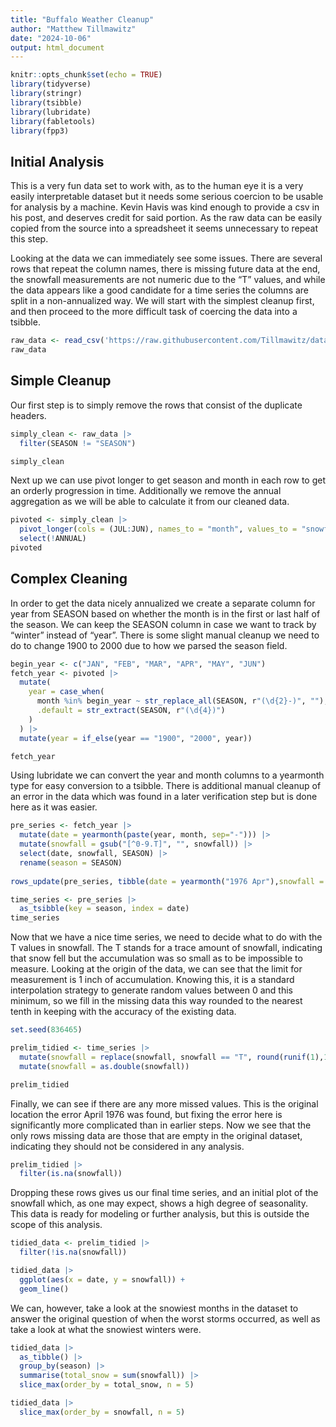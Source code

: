 ```yaml
---
title: "Buffalo Weather Cleanup"
author: "Matthew Tillmawitz"
date: "2024-10-06"
output: html_document
---
```


```r
knitr::opts_chunk$set(echo = TRUE)
library(tidyverse)
library(stringr)
library(tsibble)
library(lubridate)
library(fabletools)
library(fpp3)
```

## Initial Analysis

This is a very fun data set to work with, as to the human eye it is a very easily interpretable dataset but it needs some serious coercion to be usable for analysis by a machine. Kevin Havis was kind enough to provide a csv in his post, and deserves credit for said portion. As the raw data can be easily copied from the source into a spreadsheet it seems unnecessary to repeat this step.

Looking at the data we can immediately see some issues. There are several rows that repeat the column names, there is missing future data at the end, the snowfall measurements are not numeric due to the "T" values, and while the data appears like a good candidate for a time series the columns are split in a non-annualized way. We will start with the simplest cleanup first, and then proceed to the more difficult task of coercing the data into a tsibble.

```r
raw_data <- read_csv('https://raw.githubusercontent.com/Tillmawitz/data_607/refs/heads/main/project_2/buffalo_weather.csv')
raw_data
```

## Simple Cleanup

Our first step is to simply remove the rows that consist of the duplicate headers.

```r
simply_clean <- raw_data |>
  filter(SEASON != "SEASON")

simply_clean
```

Next up we can use pivot longer to get season and month in each row to get an orderly progression in time. Additionally we remove the annual aggregation as we will be able to calculate it from our cleaned data.

```r
pivoted <- simply_clean |>
  pivot_longer(cols = (JUL:JUN), names_to = "month", values_to = "snowfall") |>
  select(!ANNUAL)
pivoted
```

## Complex Cleaning

In order to get the data nicely annualized we create a separate column for year from SEASON based on whether the month is in the first or last half of the season. We can keep the SEASON column in case we want to track by "winter" instead of "year". There is some slight manual cleanup we need to do to change 1900 to 2000 due to how we parsed the season field.

```r
begin_year <- c("JAN", "FEB", "MAR", "APR", "MAY", "JUN")
fetch_year <- pivoted |>
  mutate(
    year = case_when(
      month %in% begin_year ~ str_replace_all(SEASON, r"(\d{2}-)", ""),
      .default = str_extract(SEASON, r"(\d{4})")
    )
  ) |>
  mutate(year = if_else(year == "1900", "2000", year))

fetch_year
```

Using lubridate we can convert the year and month columns to a yearmonth type for easy conversion to a tsibble. There is additional manual cleanup of an error in the data which was found in a later verification step but is done here as it was easier.

```r
pre_series <- fetch_year |>
  mutate(date = yearmonth(paste(year, month, sep="-"))) |>
  mutate(snowfall = gsub("[^0-9.T]", "", snowfall)) |>
  select(date, snowfall, SEASON) |>
  rename(season = SEASON)
 
rows_update(pre_series, tibble(date = yearmonth("1976 Apr"),snowfall = "2.5", season = "1975-76"))

time_series <- pre_series |>  
  as_tsibble(key = season, index = date)
time_series
```

Now that we have a nice time series, we need to decide what to do with the T values in snowfall. The T stands for a trace amount of snowfall, indicating that snow fell but the accumulation was so small as to be impossible to measure. Looking at the origin of the data, we can see that the limit for measurement is 1 inch of accumulation. Knowing this, it is a standard interpolation strategy to generate random values between 0 and this minimum, so we fill in the missing data this way rounded to the nearest tenth in keeping with the accuracy of the existing data.

```r
set.seed(836465)

prelim_tidied <- time_series |>
  mutate(snowfall = replace(snowfall, snowfall == "T", round(runif(1),1))) |>
  mutate(snowfall = as.double(snowfall))

prelim_tidied
```

Finally, we can see if there are any more missed values. This is the original location the error April 1976 was found, but fixing the error here is significantly more complicated than in earlier steps. Now we see that the only rows missing data are those that are empty in the original dataset, indicating they should not be considered in any analysis.

```r
prelim_tidied |>
  filter(is.na(snowfall))
```

Dropping these rows gives us our final time series, and an initial plot of the snowfall which, as one may expect, shows a high degree of seasonality. This data is ready for modeling or further analysis, but this is outside the scope of this analysis.

```r
tidied_data <- prelim_tidied |>
  filter(!is.na(snowfall))

tidied_data |>
  ggplot(aes(x = date, y = snowfall)) +
  geom_line()
```

We can, however, take a look at the snowiest months in the dataset to answer the original question of when the worst storms occurred, as well as take a look at what the snowiest winters were.

```r
tidied_data |>
  as_tibble() |>
  group_by(season) |>
  summarise(total_snow = sum(snowfall)) |>
  slice_max(order_by = total_snow, n = 5)

tidied_data |>
  slice_max(order_by = snowfall, n = 5)
```
